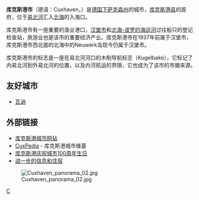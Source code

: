 {{noteTA|G1=德国地名|G2=Landkreis|G3=单位}}
{{德国城市
| 市徽图 = Image:DEU Cuxhaven COA.svg
| 在德国内的位置图 = 
| 所属联邦州 = 下萨克森州
| 所属行政区 = 
| 所属县 = 库克斯港县
| 坐标纬度 = 53
| 坐标纬度分 = 52
| 坐标经度 = 8
| 坐标经度分 = 42
| 海拔高度 = 2
| 面积 = 161.91
| 人口 = 51,899
| 统计时间 = 2006年12月31日
| 人口密度 = 321
| 邮政编码 = 27472, 27474, 27476, 27478
| 电话区号 = 04721-04724
| 汽车牌号 = CUX
| 政府地址 = Rathausplatz 1<br />27472 Cuxhaven
| 政府网站 = www.cuxhaven.de
|}}

'''库克斯港市'''（德语：Cuxhaven，{{IPA-de|ˌkʊksˈhaːfn̩}}）是[[德国|德国]][[下萨克森州|下萨克森州]]的城市，[[库克斯港县|库克斯港县]]的首府，位于[[易北河|易北河]]汇入[[北海_(大西洋)|北海]]的入海口。

库克斯港市有一座重要的渔业港口，[[汉堡市|汉堡市]]和[[北海-波罗的海运河|北海-波罗的海运河]]过往船只的登记检查站，旅游业也是该市的重要经济产业。库克斯港市在1937年前属于汉堡市，库克斯港市西北面的北海中的Neuwerk岛现今仍属于汉堡市。

库克斯港市的标志是一座在易北河河口的木制导航标志（Kugelbake），它标记了内易北河到外易北河的位置，以及内河航运的界限，它也成为了该市的市徽来源。

==友好城市==
* {{FRA}} [[瓦讷|瓦讷]]

== 外部链接 ==
{{Commons|Cuxhaven|库克斯港}}
* [http://www.cuxhaven.de/ 库克斯港城市网站] {{Wayback|url=http://www.cuxhaven.de/ |date=20071011014622 }}
* [http://www.cuxpedia.de/ CuxPedia] {{Wayback|url=http://www.cuxpedia.de/ |date=20071011211247 }} - 库克斯港城市维基
* [http://www.stadtgeburtstag-cuxhaven.de/ 库克斯港庆祝城市100周年生日] {{Wayback|url=http://www.stadtgeburtstag-cuxhaven.de/ |date=20071030011907 }}
* [https://web.archive.org/web/20161104084258/http://www.cuxhaven-buchen.de/ 进一步的信息和住宿]

[[File:Cuxhaven_panorama_02.jpg|thumb]]

{{Authority control}}
[[Category:下萨克森州市镇|C]]
